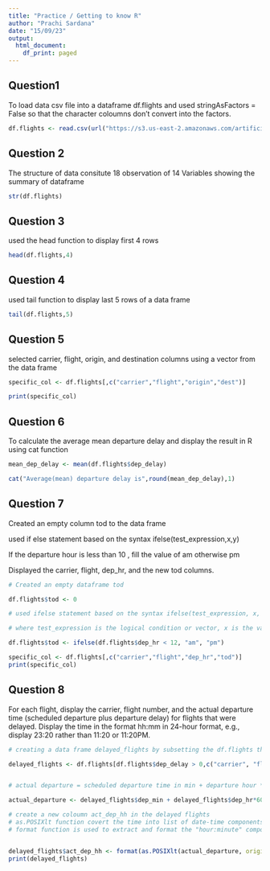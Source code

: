 ---
title: "Practice / Getting to know R"
author: "Prachi Sardana"
date: "15/09/23"
output:
  html_document:
    df_print: paged
---

## Question1 

To load data csv file into a dataframe df.flights and used stringAsFactors = False so that the character coloumns don't convert into the factors.

```{r}
df.flights <- read.csv(url("https://s3.us-east-2.amazonaws.com/artificium.us/datasets/FlightsWithAirlines.csv"),stringsAsFactors = FALSE)

```

## Question 2 

The structure of data consitute 18 observation of 14 Variables showing the summary of dataframe

```{r Q2_str , echo= FALSE}

str(df.flights)

```

## Question 3

used the head function to display first 4 rows

```{r Q3_head , echo = FALSE}

head(df.flights,4)

```

## Question 4

used tail function to display last 5 rows of a data frame

```{r Q4_tail ,echo=FALSE}

tail(df.flights,5)

```

## Question 5

selected carrier, flight, origin, and destination columns using a vector from the data frame

```{r Q5_}

specific_col <- df.flights[,c("carrier","flight","origin","dest")]

print(specific_col)

```


## Question 6 

To calculate the average mean departure delay and display the result in R using cat function

```{r Q6_}

mean_dep_delay <- mean(df.flights$dep_delay)

cat("Average(mean) departure delay is",round(mean_dep_delay),1)

```

## Question 7 

Created an empty column tod to the data frame 

used if else statement based on the syntax ifelse(test_expression,x,y)

If the departure hour is less than 10 , fill the value of am otherwise pm 

Displayed the carrier, flight, dep_hr, and the new tod columns.


```{r Q7_}
# Created an empty dataframe tod

df.flights$tod <- 0

# used ifelse statement based on the syntax ifelse(test_expression, x, y)

# where test_expression is the logical condition or vector, x is the value to return when condition = True and y is the value to return when condition = False

df.flights$tod <- ifelse(df.flights$dep_hr < 12, "am", "pm")

specific_col <- df.flights[,c("carrier","flight","dep_hr","tod")]
print(specific_col)

```


## Question 8 

For each flight, display the carrier, flight number, and the actual departure time (scheduled departure plus departure delay) for flights that were delayed. Display the time in the format hh:mm in 24-hour format, e.g., display 23:20 rather than 11:20 or 11:20PM.

```{r}

# creating a data frame delayed_flights by subsetting the df.flights that have departure delay greater than 0 and includes the following coloumns

delayed_flights <- df.flights[df.flights$dep_delay > 0,c("carrier", "flight","dep_hr","dep_min","dep_delay")]


# actual departure = scheduled departure time in min + departure hour * 60 + the departure delay in min 

actual_departure <- delayed_flights$dep_min + delayed_flights$dep_hr*60 + delayed_flights$dep_delay

# create a new coloumn act_dep_hh in the delayed flights  
# as.POSIXlt function covert the time into list of date-time components
# format function is used to extract and format the "hour:minute" component of the date-time in a 24-hour format ("%H:%M").


delayed_flights$act_dep_hh <- format(as.POSIXlt(actual_departure, origin = "2023-09-01"), format = "%H:%M")
print(delayed_flights)


```

